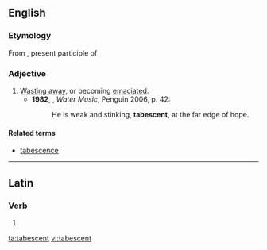 ==English==

===Etymology===
From {{etyl|la|en}} {{term|tabescens|lang=la}}, present participle of  {{term|tabesco|tabescere|lang=la}}

===Adjective===
{{en-adj}}

# [[waste away|Wasting away]], or becoming [[emaciated]]. {{defdate|from 19th c.}}
#*'''1982''', {{w|TC Boyle}}, ''Water Music'', Penguin 2006, p. 42:
#*:He is weak and stinking, '''tabescent''', at the far edge of hope.

====Related terms====
* [[tabescence]]

----

==Latin==

===Verb===
{{la-verb-form|tābēscent}}

# {{inflection of|tābēscō||3|p|fut|act|ind|lang=la}}


[[ta:tabescent]]
[[vi:tabescent]]